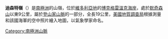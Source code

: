 {{Coord|73|25|S|166|37|E|source:GNIS|display=title}}

'''迪森特嶺'''（{{lang-en|Dessent Ridge}}）是[[南極洲|南極洲]]的山嶺，位於[[維多利亞地|維多利亞地]]的[[博克格雷溫克海岸|博克格雷溫克海岸]]，處於[[默奇森山|默奇森山]]以東9公里，屬於[[登山家山脈|登山家山脈]]的一部分，全長19公里，[[美國地質調查局|美國地質調查局]]根據測量和該國海軍的空中照片繪入地圖，以氣象學家命名。

{{DEFAULTSORT:Dessent Ridge}}
[[Category:南極洲山脈|Category:南極洲山脈]]


{{BorchgrevinkCoast-geo-stub}}
